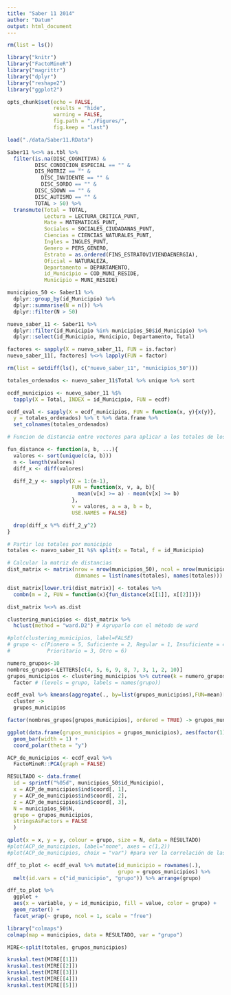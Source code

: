```yaml
---
title: "Saber 11 2014"
author: "Datum"
output: html_document
---
```


```r
rm(list = ls())

library("knitr")
library("FactoMineR")
library("magrittr")
library("dplyr")
library("reshape2")
library("ggplot2")

opts_chunk$set(echo = FALSE,
               results = "hide",
               warning = FALSE,
               fig.path = "./Figures/",
               fig.keep = "last")
```

```r
load("./data/Saber11.RData")
```

```r
Saber11 %<>% as.tbl %>%
  filter(is.na(DISC_COGNITIVA) &        
         DISC_CONDICION_ESPECIAL == "" & 
         DIS_MOTRIZ == "" & 
	       DISC_INVIDENTE == "" & 
	       DISC_SORDO == "" & 
         DISC_SDOWN == "" & 
         DISC_AUTISMO == "" & 
         TOTAL > 50) %>%
  transmute(Total = TOTAL,
            Lectura = LECTURA_CRITICA_PUNT,
            Mate = MATEMATICAS_PUNT,
            Sociales = SOCIALES_CIUDADANAS_PUNT,
            Ciencias = CIENCIAS_NATURALES_PUNT,
            Ingles = INGLES_PUNT,
            Genero = PERS_GENERO,
            Estrato = as.ordered(FINS_ESTRATOVIVIENDAENERGIA),
            Oficial = NATURALEZA,
            Departamento = DEPARTAMENTO,
            id_Municipio = COD_MUNI_RESIDE,
            Municipio = MUNI_RESIDE)

municipios_50 <- Saber11 %>%
  dplyr::group_by(id_Municipio) %>%
  dplyr::summarise(N = n()) %>%
  dplyr::filter(N > 50) 

nuevo_saber_11 <- Saber11 %>%
  dplyr::filter(id_Municipio %in% municipios_50$id_Municipio) %>%
  dplyr::select(id_Municipio, Municipio, Departamento, Total)

factores <- sapply(X = nuevo_saber_11, FUN = is.factor)
nuevo_saber_11[, factores] %<>% lapply(FUN = factor)

rm(list = setdiff(ls(), c("nuevo_saber_11", "municipios_50")))
```

```r
totales_ordenados <- nuevo_saber_11$Total %>% unique %>% sort

ecdf_municipios <- nuevo_saber_11 %$%
  tapply(X = Total, INDEX = id_Municipio, FUN = ecdf)

ecdf_eval <- sapply(X = ecdf_municipios, FUN = function(x, y){x(y)},
  y = totales_ordenados) %>% t %>% data.frame %>%
  set_colnames(totales_ordenados)
```

```r
# Funcion de distancia entre vectores para aplicar a los totales de los municipios

fun_distance <- function(a, b, ...){
  valores <- sort(unique(c(a, b)))
  n <- length(valores)
  diff_x <- diff(valores)

  diff_2_y <- sapply(X = 1:(n-1),
                     FUN = function(x, v, a, b){
                       mean(v[x] >= a) - mean(v[x] >= b)
                     },
                     v = valores, a = a, b = b,
                     USE.NAMES = FALSE)

  drop(diff_x %*% diff_2_y^2)
}
```

```r
# Partir los totales por municipio
totales <- nuevo_saber_11 %$% split(x = Total, f = id_Municipio)
```

```r
# Calcular la matriz de distancias
dist_matrix <- matrix(nrow = nrow(municipios_50), ncol = nrow(municipios_50),
                      dimnames = list(names(totales), names(totales)))

dist_matrix[lower.tri(dist_matrix)] <- totales %>%
  combn(m = 2, FUN = function(x){fun_distance(x[[1]], x[[2]])})

dist_matrix %<>% as.dist
```

```r
clustering_municipios <- dist_matrix %>%
  hclust(method = "ward.D2") # Agruparlo con el método de ward

#plot(clustering_municipios, label=FALSE)
# grupo <- c(Pionero = 5, Suficiente = 2, Regular = 1, Insuficiente = 4, 
#            Prioritario = 3, Otro = 6)

numero_grupos<-10
nombres_grupos<-LETTERS[c(4, 5, 6, 9, 8, 7, 3, 1, 2, 10)]
grupos_municipios <- clustering_municipios %>% cutree(k = numero_grupos) %>%
  factor # (levels = grupo, labels = names(grupo))

ecdf_eval %>% kmeans(aggregate(., by=list(grupos_municipios),FUN=mean)[,-1])  %$% 
  cluster -> 
  grupos_municipios

factor(nombres_grupos[grupos_municipios], ordered = TRUE) -> grupos_municipios

ggplot(data.frame(grupos_municipios = grupos_municipios), aes(factor(1), fill = grupos_municipios)) +
  geom_bar(width = 1) +
  coord_polar(theta = "y")

```

```r
ACP_de_municipios <- ecdf_eval %>%
  FactoMineR::PCA(graph = FALSE)

RESULTADO <- data.frame(
  id = sprintf("%05d", municipios_50$id_Municipio),
  x = ACP_de_municipios$ind$coord[, 1],
  y = ACP_de_municipios$ind$coord[, 2],
  z = ACP_de_municipios$ind$coord[, 3],
  N = municipios_50$N,
  grupo = grupos_municipios,
  stringsAsFactors = FALSE
  )

qplot(x = x, y = y, colour = grupo, size = N, data = RESULTADO)
#plot(ACP_de_municipios, label="none", axes = c(1,2))
#plot(ACP_de_municipios, choix = "var") #para ver la correlación de las variables
```

```r
dff_to_plot <- ecdf_eval %>% mutate(id_municipio = rownames(.),
                                    grupo = grupos_municipios) %>%
  melt(id.vars = c("id_municipio", "grupo")) %>% arrange(grupo)

dff_to_plot %>%
  ggplot +
  aes(x = variable, y = id_municipio, fill = value, color = grupo) +
  geom_raster() +
  facet_wrap(~ grupo, ncol = 1, scale = "free")
```


```r
library("colmaps")
colmap(map = municipios, data = RESULTADO, var = "grupo")

```


```r

MIRE<-split(totales, grupos_municipios)

kruskal.test(MIRE[[1]])
kruskal.test(MIRE[[2]])
kruskal.test(MIRE[[3]])
kruskal.test(MIRE[[4]])
kruskal.test(MIRE[[5]])

```
